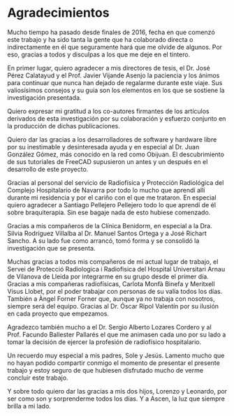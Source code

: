 # Agradecimientos {.unnumbered}

Mucho tiempo ha pasado desde finales de 2016, fecha en que comenzó este trabajo y ha sido tanta la gente que ha colaborado directa o indirectamente en él que seguramente hará que me olvide de algunos. Por eso, gracias a todos y disculpas a los que me deje en el tintero.

En primer lugar, quiero agradecer a mis directores de tesis, el Dr. José Pérez Calatayud y el Prof. Javier Vijande Asenjo la paciencia y los ánimos para continuar que nunca han dejado de regalarme durante este viaje. Sus valiosísimos consejos y su guía son los elementos en los que se sostiene la investigación presentada.         

Quiero expresar mi gratitud a los co-autores firmantes de los artículos derivados de esta investigación por su colaboración y esfuerzo conjunto en la producción de dichas publicaciones.

Quiero dar las gracias a los desarrolladores de software y hardware libre por su inestimable y desinteresada ayuda y en especial al Dr. Juan González Gómez, más conocido en la red como Obijuan. El descubrimiento de sus tutoriales de FreeCAD supusieron un antes y un después en el desarrollo de este proyecto.   

Gracias al personal del servicio de Radiofísica y Protección Radiológica del Complejo Hospitalario de Navarra por todo lo mucho que aprendí allí durante mi residencia y por el cariño con el que me trataron. En especial quiero agradecer a Santiago Pellejero Pellejero todo lo que aprendí de él sobre braquiterapia. Sin ese bagaje nada de esto hubiese comenzado.

Gracias a mis compañeros de la Clínica Benidorm, en especial a la Dra. Silvia Rodríguez Villalba al Dr. Manuel Santos Ortega y a José Richart Sancho. A su lado fue como arrancó, tomó forma y se consolidó la investigación que se presenta.

Muchas gracias a todos mis compañeros de mi actual lugar de trabajo, el Servei de Protecció Radiologica i Radiofisica del Hospital Universitari Arnau de Vilanova de Lleida por integrarme en su grupo desde el primer día. Gracias a mis compañeras radiofísicas, Carlota Monfà Binefa y Meritxell Visus Llobet, por el poder trabajar con personas de su valía todos los días. También a Àngel Forner Forner que, aunque ya no trabaja con nosotros, siempre será del equipo. Gracias al Dr. Óscar Ripol Valentín por su ilusión en cada proyecto que empezamos.

Agradezco también mucho a el Dr. Sergio Alberto Lozares Cordero y al Prof. Facundo Ballester Pallarés el que me animasen cada uno por su lado a tomar la decisión de ejercer la profesión de radiofísico hospitalario.

Un recuerdo muy especial a mis padres, Sole y Jesús. Lamento mucho que no hayan podido compartir conmigo el momento de presentar el presente trabajo y estoy seguro de que hubiesen disfrutado mucho de verme concluir este trabajo.

Y sobre todo quiero dar las gracias a mis dos hijos, Lorenzo y Leonardo, por ser como son y sorprenderme todos los días. Y a Ascen, la luz que siempre brilla a mi lado.    



